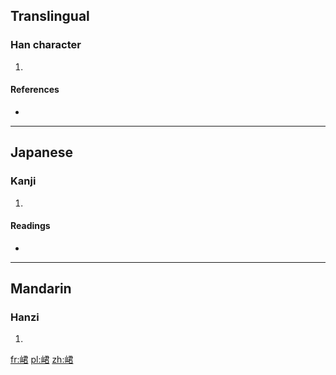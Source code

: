 ==Translingual==

===Han character===
{{Han char|rn=46|rad=山|as=07|sn=10|four=2776<sub>7</sub>|canj=山尸大口 (USKR)}}

# {{defn|Han|sort=山07}}

====References====
* {{Han ref|kx=0311.240|dkj=08086|dj=0611.240|hdz=10776.090|uh=5CEE|ud=23790|bh=D16E|bd=53614}}

----

==Japanese==

===Kanji===
{{ja-kanji|grade=|rs=山07}}

# {{defn|lang=ja|sort=山07}}

====Readings====
* {{ja-readings|on=[[きん]] (kin), [[こん]] (kon), [[くん]] (kun)|kun=[[つらなる]] (tsuranaru)}}

----

==Mandarin==

===Hanzi===
{{cmn-hanzi|pin=[[qūn]] ([[qun1]])|wg=ch'ün<sup>1</sup>}}

# {{defn|lang=cmn|sort=山07}}

[[fr:峮]]
[[pl:峮]]
[[zh:峮]]